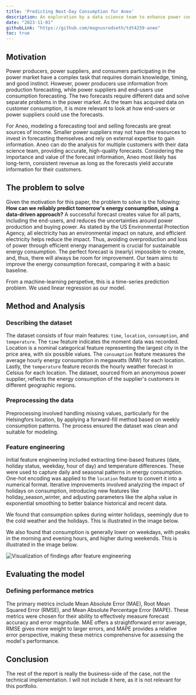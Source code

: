 ```yaml
---
title: 'Predicting Next-Day Consumption for Aneo'
description: An exploration by a data science team to enhance power consumption forecasting for Aneo, an energy company.
date: "2023-11-01"
githubLink: "https://github.com/magnusrodseth/tdt4259-aneo"
toc: true
---
```


## Motivation

Power producers, power suppliers, and consumers participating in the power market have a complex task that requires domain knowledge, timing, and good instinct. However, power producers use information from production forecasting, while power suppliers and end-users use consumption forecasting. The two forecasts require different data and solve separate problems in the power market. As the team has acquired data on customer consumption, it is more relevant to look at how end-users or power suppliers could use the forecasts.  

For Aneo, modeling a forecasting tool and selling forecasts are great sources of income. Smaller power suppliers may not have the resources to invest in forecasting themselves and rely on external expertise to gain information. Aneo can do the analysis for multiple customers with their data science team, providing accurate, high-quality forecasts. Considering the importance and value of the forecast information, Aneo most likely has long-term, consistent revenue as long as the forecasts yield accurate information for their customers.  

## The problem to solve

Given the motivation for this paper, the problem to solve is the following: **How can we reliably predict tomorrow's energy consumption, using a data-driven approach?** A successful forecast creates value for all parts, including the end-users, and reduces the uncertainties around power production and buying power. As stated by the US Environmental Protection Agency, all electricity has an environmental impact on nature, and efficient electricity helps reduce the impact. Thus, avoiding overproduction and loss of power through efficient energy management is crucial for sustainable energy consumption. The perfect forecast is (nearly) impossible to create, and, thus, there will always be room for improvement. Our team aims to improve the energy consumption forecast, comparing it with a basic baseline.

From a machine-learning perspetive, this is a time-series prediction problem. We used linear regression as our model.

## Method and Analysis

### Describing the dataset

The dataset consists of four main features: `time`, `location`, `consumption`, and `temperature`. The `time` feature indicates the moment data was recorded. Location is a nominal categorical feature representing the largest city in the price area, with six possible values. The `consumption` feature measures the average hourly energy consumption in megawatts (MW) for each location. Lastly, the `temperature` feature records the hourly weather forecast in Celsius for each location. The dataset, sourced from an anonymous power supplier, reflects the energy consumption of the supplier's customers in different geographic regions.

### Preprocessing the data

Preprocessing involved handling missing values, particularly for the Helsingfors location, by applying a forward-fill method based on weekly consumption patterns. The process ensured the dataset was clean and suitable for modeling.

### Feature engineering

Initial feature engineering included extracting time-based features (date, holiday status, weekday, hour of day) and temperature differences. These were used to capture daily and seasonal patterns in energy consumption. One-hot encoding was applied to the `location` feature to convert it into a numerical format. Iterative improvements involved analyzing the impact of holidays on consumption, introducing new features like holiday_season_winter, and adjusting parameters like the alpha value in exponential smoothing to better balance historical and recent data.

We found that consumption spikes during winter holidays, seemingly due to the cold weather and the holidays. This is illustrated in the image below.

We also found that consumption is generally
lower on weekdays, with peaks in the morning and evening hours, and higher during weekends. This is illustrated in the image below.

![Visualization of findings after feature engineering](/projects/school/energy-forecasting/feature-engineering.png)

## Evaluating the model

### Defining performance metrics

The primary metrics include Mean Absolute Error (MAE), Root Mean Squared Error (RMSE), and Mean Absolute Percentage Error (MAPE). These metrics were chosen for their ability to effectively measure forecast accuracy and error magnitude. MAE offers a straightforward error average, RMSE gives more weight to larger errors, and MAPE provides a relative error perspective, making these metrics comprehensive for assessing the model's performance.

## Conclusion

The rest of the report is really the business-side of the case, not the technical implementation. I will not include it here, as it is not relevant for this portfolio.
